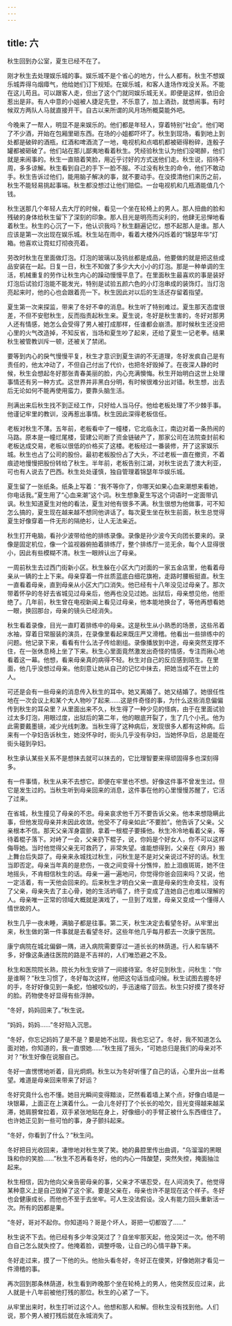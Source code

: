 ```yaml
---
---
---
```

title: 六
---



秋生回到办公室，夏生已经不在了。

刚才秋生去处理娱乐城的事。娱乐城不是个省心的地方，什么人都有。秋生不想娱乐城弄得乌烟瘴气，他给她们订下规矩。在娱乐城，和客人逢场作戏没关系。不能在这儿苟且。可以跟客人走，但出了这个门就同娱乐城无关。即便是这样，依旧会惹出是非。有人中意的小姐被人捷足先登，不乐意了，加上酒劲，就想闹事。有时候双方两队人马就直接开干。自古以来所谓的风月场所概莫能外吧。

今晚来了一帮人，明显不是来娱乐的。他们都是年轻人，穿着特别“社会”。他们喝了不少酒，开始在包厢里砸东西。在场的小姐都吓坏了。秋生到现场，看到地上到处都是破碎的酒瓶，红酒和啤酒流了一地，电视机和点唱机都被砸得粉碎，连骰子罐都被砸破了。他们站在那儿鄙夷地看着秋生。凭经验秋生认为他们没喝醉，他们就是来闹事的。秋生一直赔着笑脸，用近乎讨好的方式送他们走。秋生说，招待不周，多多谅解。秋生看到自己的手下一脸不服。不过没有秋生的命令，他们不敢动手。秋生告诉过他们，能用脑子解决的事，就不要动手。在没摸清他们来历之前，秋生不能轻易挑起事端。秋生都没想过让他们赔偿。一台电视机和几瓶酒能值几个钱。

秋生送那几个年轻人去大厅的时候，看见一个坐在轮椅上的男人。那人扭曲的脸和残破的身体给秋生留下了深刻的印象。那人目光是明亮而尖利的，他肆无忌惮地看着秋生。秋生的心沉了一下，他认识我吗？秋生翻遍记忆，想不起那人是谁。那人应该是第一次出现在娱乐城。秋生站在雨中，看着大楼外闪烁着的“锦瑟年华”灯箱。他喜欢让霓虹灯彻夜亮着。

劳改时秋生在里面做灯泡。灯泡的玻璃以及钨丝都是成品，他要做的就是把这些成品安装在一起。日复一日，秋生不知做了多少大大小小的灯泡。那是一种单调的生活，机械重复的劳作让秋生内心的躁动慢慢平息了。在里面秋生最喜欢的事是装好灯泡后试验灯泡能不能发光，特别是试验五颜六色的小灯泡串成的装饰灯。当灯泡亮起来时，他的心也会跟着亮一下。秋生因此对以后的生活还存留着指望。

夏生第一次来探监，带来了冬好不幸的消息。秋生听了特别难过。夏生那天态度很差，不但不安慰秋生，反而指责起秋生来。夏生说，冬好是秋生害的，冬好对那男人还有情感，她怎么会受得了男人被打成那样，任谁都会崩溃。那时候秋生还没把心里的火气改造掉，不知反省，当场和夏生吵了起来，还给了夏生一记老拳。结果秋生被管教训斥一顿，还被关了禁闭。

要等到内心的戾气慢慢平复，秋生才意识到夏生讲的不无道理，冬好发疯自己是有责任的，他太冲动了，不但自己付出了代价，也把冬好毁掉了。在夜深人静的时候，秋生会想起冬好那张青春美丽的脸，内心充满懊悔。秋生开始明白这世上处理事情还有另一种方式。这世界并非黑白分明，有时候很难分出对错。秋生想，出去后无论如何不能再使用蛮力，要靠头脑生活。

刑满出来后秋生找不到正经工作，只好给人当马仔。他给老板处理了不少棘手事。他谨记牢里的教训，没再惹出事情。秋生因此深得老板信任。

老板对秋生不薄。五年前，老板看中了一幢楼，它北临永江，南边对着一条热闹的马路。原本是一幢烂尾楼，营建公司断了资金链破产了，那家公司在法院查封前和老板达成交易，老板以很低的价格买了这楼。老板经过一番装修，开了这家娱乐城。秋生也占了公司的股份。最初老板股份占了大头，不过老板一直在撤资，不着痕迹地慢慢把股份转给了秋生。半年前，老板告别江湖，对秋生说去了澳大利亚，可也有人说去了巴西。秋生处处谨慎，独自管理着锦瑟年华娱乐城。

夏生留了一张纸条。纸条上写着：“我不等你了，你哪天如果心血来潮想来看她，你电话我。”夏生用了“心血来潮”这个词。秋生想象夏生写这个词语时一定面带讥讽。秋生知道夏生对他的看法，夏生对他有很多不满。秋生很想为他做事，可不知怎么搞的，夏生现在越来越不想同他讲话了。每次夏生坐在秋生前面，秋生总觉得夏生好像穿着一件无形的隔绝衫，让人无法亲近。

秋生打开电脑，看孙少波带给他的排练录像。录像是孙少波今天向团长要来的。录像是固定机位，像一个监视器俯拍着排练厅，整个排练厅一览无余，每个人显得很小，因此有些模糊不清。秋生一眼辨认出了母亲。

一周前秋生去过西门街新小区。秋生躲在小区大门对面的一家五金店里，他看着母亲从一辆的士上下来。母亲穿着一件丝质蓝底白细花旗袍，走路时腰板挺直。秋生一直看着母亲，直到母亲从小区大门口消失。他已经有十八年没见过母亲了。那次带着怀孕的冬好去省城见过母亲后，他再也没见过她。出狱后，母亲想见他，他拒绝了。几年前，秋生曾在电视新闻上看见过母亲，他本能地换台了，等他再想看她一眼，换回那台，母亲的镜头已经消失。

秋生看着录像，目光一直盯着排练中的母亲。这是秋生从小熟悉的场景，这些吊着水袖，穿着日常服装的演员，在录像里看起来既庄严又滑稽。他看出一些排练中的问题。他记录下来，看看有什么法子传给剧组。录像播放到中途，母亲突然支撑不住，在一张休息椅上坐了下来。秋生心里面竟然激发出奇怪的情感，专注而揪心地看着这一幕。他想，看来母亲真的病得不轻。秋生对自己的反应感到陌生。在里面，他几乎没想过母亲。他刻意让她从自己的记忆中抹去，把她当成不在世上的人。

可还是会有一些母亲的消息传入秋生的耳中。她又离婚了。她又结婚了。她很任性地在一次会议上和某个大人物吵了起来……这是件奇怪的事，为什么这些消息偏偏传到秋生的耳朵里？从里面出来不久，秋生得了一种少见的怪病，由于在里面试验过太多灯泡，用眼过度，出狱后的第二年，他的眼底开裂了，生了几个小孔。他为此需要戴墨镜，减少光线刺激。当秋生得了这种病后，发现很多人都有这种病。后来有一个孕妇告诉秋生，她没怀孕时，街头几乎没有孕妇，当她怀孕后，总是能在街头碰到孕妇。

秋生承认某些关系不是想抹去就可以抹去的，它比理智要来得顽固得多也深刻得多。

有一件事情，秋生从来不去想它。即便在牢里也不想。好像这件事不曾发生过。但它是发生过的。当秋生听到母亲回来的消息，这件事在他的心里慢慢苏醒了，它活了过来。

在省城，秋生撞见了母亲的不忠。母亲哀求他千万不要告诉父亲。他本来想隐瞒此事，但他发现母亲并未因此收敛。他受不了母亲如此“不要脸”。他告诉了父亲。父亲根本不信。那天父亲浑身震颤，拿着一根棍子要揍他。秋生冷冷地看着父亲，等待着棍子落下。对峙了一会，父亲扔下棍子，说，你妈是个好女人，你不可以这样侮辱她。当时他觉得父亲无可救药了，非常失望。谁能想得到，父亲在《奔月》搬上舞台后失踪了。母亲来永城找过秋生，问秋生是不是对父亲说过不好的话。秋生当即否定。母亲当年真的是悲伤，一夜之间变得十分憔悴，脸上泪痕斑斑，她不住地摇头，不肯相信秋生的话。母亲一遍一遍地问，你觉得你爸会回来吗？又说，他一定活着，有一天他会回来的。后来秋生才明白父亲一直是母亲的生命支柱，没有了父亲，母亲失去了主心骨，她的生活坍塌了，终于变成了连她自己也难以理解的人。母亲唯一正常的领域大概就是演戏了，一旦到了戏里，母亲又变成一个懂得人情世故的人。

秋生几乎一夜未睡，满脑子都是往事。第二天，秋生决定去看望冬好。从牢里出来，秋生做的第一件事就是去看望冬好。这些年他几乎每月都去一次康宁医院。

康宁病院在城北偏僻一隅，进入病院需要穿过一道长长的林荫道。行人和车辆不多，好像这条通往医院的路是不吉祥的，人们唯恐避之不及。

秋生和医院院长熟，院长为秋生安排了一间接待室。冬好见到秋生，问秋生：“你是谁啊？”秋生习惯了，冬好每次这样，他把这句话当成问候。秋生试图去握冬好的手，冬好好像见到一条蛇，怕被咬似的，手迅速缩了回去。秋生只好摸了摸冬好的脸。药物使冬好显得有些浮肿。

“冬好，妈妈回来了。”秋生说。

“妈妈，妈妈……”冬好陷入沉思。

“冬好，你忘记妈妈了是不是？要是她不出现，我也忘记了。冬好，我不知道怎么面对她，你知道的，我一直恨她……”秋生摇了摇头，“可她总归是我们的母亲对不对？”秋生好像在说服自己。

冬好一直愣愣地听着，目光炯炯。秋生以为冬好听懂了自己的话，心里升出一丝希望。难道是母亲回来带来了好运？

冬好究竟什么也不懂。她目光瞬间变得黯淡，茫然看着墙上某个点，好像白墙是一块银幕，上面正在上演着什么。一会儿冬好打了个长长的哈欠，目光变得越来越呆滞，她肩膀耷拉着，双手紧张地贴在身上，好像细小的手臂正被什么东西缠住了。也许她正见到一些可怕的事，身子颤抖起来。

“冬好，你看到了什么？”秋生问。

冬好把目光收回来，凄惨地对秋生笑了笑。她的鼻腔里传出曲调，“乌溜溜的黑眼珠和你的笑脸……”秋生不忍再看冬好，他的内心一阵酸楚，突然失控，掩面抽泣起来。

秋生相信，因为他向父亲告密母亲的事，父亲才不堪忍受，在人间消失了。他觉得某种意义上是自己毁掉了这个家。要是父亲在，母亲也许不是现在这个样子。冬好也会健康成长，而他也不至于去坐牢。可人生没法假设。没人有能力回头重新活一次。所有的因都是果。

“冬好，哥对不起你。你知道吗？哥是个坏人，哥把一切都毁了……”

秋生说不下去。他已经有多少年没哭过了？自坐牢那天起，他没哭过一次。他不明白自己怎么就失控了。他掩着脸，调整呼吸，让自己的心情平静下来。

冬好走过来，摸了一下他的头。他抬头看冬好，冬好正在傻笑，好像她刚才看见一件滑稽的事。

再次回到那条林荫道，秋生看到昨晚那个坐在轮椅上的男人，他突然反应过来，此人就是十八年前被他打残的那位。秋生的心紧了一下。

从牢里出来时，秋生打听过这个人。他想和那人和解。但秋生没有找到他。人们说，那个男人被打残后就在永城消失了。
